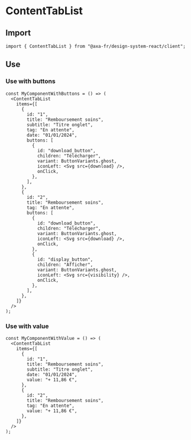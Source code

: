 
<Meta of={ContentTabListStories} name="ContentTabList" />

# ContentTabList

## Import

```tsx
import { ContentTabList } from "@axa-fr/design-system-react/client";
```

## Use

### Use with buttons

```tsx
const MyComponentWithButtons = () => (
  <ContentTabList
    items={[
      {
        id: "1",
        title: "Remboursement soins",
        subtitle: "Titre onglet",
        tag: "En attente",
        date: "01/01/2024",
        buttons: [
          {
            id: "download_button",
            children: "Télécharger",
            variant: ButtonVariants.ghost,
            iconLeft: <Svg src={download} />,
            onClick,
          },
        ],
      },
      {
        id: "2",
        title: "Remboursement soins",
        tag: "En attente",
        buttons: [
          {
            id: "download_button",
            children: "Télécharger",
            variant: ButtonVariants.ghost,
            iconLeft: <Svg src={download} />,
            onClick,
          },
          {
            id: "display_button",
            children: "Afficher",
            variant: ButtonVariants.ghost,
            iconLeft: <Svg src={visibility} />,
            onClick,
          },
        ],
      },
    ]}
  />
);
```

<Canvas of={ContentTabListStories.ContentTabListWithButtons} />

<Controls of={ContentTabListStories.ContentTabListWithButtons} />

### Use with value

```tsx
const MyComponentWithValue = () => (
  <ContentTabList
    items={[
      {
        id: "1",
        title: "Remboursement soins",
        subtitle: "Titre onglet",
        date: "01/01/2024",
        value: "+ 11,86 €",
      },
      {
        id: "2",
        title: "Remboursement soins",
        tag: "En attente",
        value: "+ 11,86 €",
      },
    ]}
  />
);
```

<Canvas of={ContentTabListStories.ContentTabListWithValue} />

<Controls of={ContentTabListStories.ContentTabListWithValue} />
